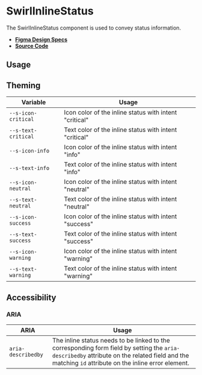 
<Meta title="Components/SwirlInlineStatus" />

# SwirlInlineStatus

The SwirlInlineStatus component is used to convey status information.

- **[Figma Design Specs](https://www.figma.com/file/iRHiAFsHxnzux8gQ9EjlZe/Swirl-Components?type=design&node-id=4684-39134&t=AiDQZJVifTDIN0ur-0)**
- **[Source Code](https://github.com/flip-corp/swirl/tree/main/packages/swirl-components/src/components/swirl-inline-status)**

## Usage

<Canvas of={Stories.SwirlInlineStatus} sourceState="shown"></Canvas>

<Controls of={Stories.SwirlInlineStatus} />

## Theming

| Variable            | Usage                                                  |
| ------------------- | ------------------------------------------------------ |
| `--s-icon-critical` | Icon color of the inline status with intent "critical" |
| `--s-text-critical` | Text color of the inline status with intent "critical" |
| `--s-icon-info`     | Icon color of the inline status with intent "info"     |
| `--s-text-info`     | Text color of the inline status with intent "info"     |
| `--s-icon-neutral`  | Icon color of the inline status with intent "neutral"  |
| `--s-text-neutral`  | Text color of the inline status with intent "neutral"  |
| `--s-icon-success`  | Icon color of the inline status with intent "success"  |
| `--s-text-success`  | Text color of the inline status with intent "success"  |
| `--s-icon-warning`  | Icon color of the inline status with intent "warning"  |
| `--s-text-warning`  | Text color of the inline status with intent "warning"  |

## Accessibility

### ARIA

| ARIA               | Usage                                                                                                                                                                                              |
| ------------------ | -------------------------------------------------------------------------------------------------------------------------------------------------------------------------------------------------- |
| `aria-describedby` | The inline status needs to be linked to the corresponding form field by setting the `aria-describedby` attribute on the related field and the matching `id` attribute on the inline error element. |
